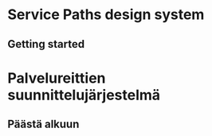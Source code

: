 
<Meta title="Documentation/Introduction" />

<Docs language="en">

# Service Paths design system

## Getting started
</Docs>

<Docs language="fi">

# Palvelureittien suunnittelujärjestelmä

## Päästä alkuun
</Docs>
